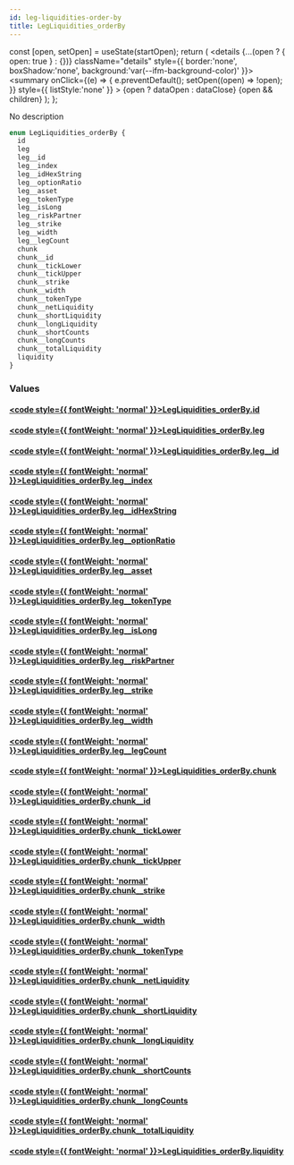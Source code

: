 ```yaml
---
id: leg-liquidities-order-by
title: LegLiquidities_orderBy
---
```









  const [open, setOpen] = useState(startOpen);
  return (
    <details {...(open ? { open: true } : {})} className="details" style={{ border:'none', boxShadow:'none', background:'var(--ifm-background-color)' }}>
      <summary
        onClick={(e) => {
          e.preventDefault();
          setOpen((open) => !open);
        }}
        style={{ listStyle:'none' }}
      >
      {open ? dataOpen : dataClose}
      </summary>
      {open && children}
    </details>
  );
};








No description


```graphql
enum LegLiquidities_orderBy {
  id
  leg
  leg__id
  leg__index
  leg__idHexString
  leg__optionRatio
  leg__asset
  leg__tokenType
  leg__isLong
  leg__riskPartner
  leg__strike
  leg__width
  leg__legCount
  chunk
  chunk__id
  chunk__tickLower
  chunk__tickUpper
  chunk__strike
  chunk__width
  chunk__tokenType
  chunk__netLiquidity
  chunk__shortLiquidity
  chunk__longLiquidity
  chunk__shortCounts
  chunk__longCounts
  chunk__totalLiquidity
  liquidity
}
```




### Values

#### [<code style={{ fontWeight: 'normal' }}>LegLiquidities_orderBy.<b>id</b></code>](#)  
> 
> 
> 
> 

#### [<code style={{ fontWeight: 'normal' }}>LegLiquidities_orderBy.<b>leg</b></code>](#)  
> 
> 
> 
> 

#### [<code style={{ fontWeight: 'normal' }}>LegLiquidities_orderBy.<b>leg__id</b></code>](#)  
> 
> 
> 
> 

#### [<code style={{ fontWeight: 'normal' }}>LegLiquidities_orderBy.<b>leg__index</b></code>](#)  
> 
> 
> 
> 

#### [<code style={{ fontWeight: 'normal' }}>LegLiquidities_orderBy.<b>leg__idHexString</b></code>](#)  
> 
> 
> 
> 

#### [<code style={{ fontWeight: 'normal' }}>LegLiquidities_orderBy.<b>leg__optionRatio</b></code>](#)  
> 
> 
> 
> 

#### [<code style={{ fontWeight: 'normal' }}>LegLiquidities_orderBy.<b>leg__asset</b></code>](#)  
> 
> 
> 
> 

#### [<code style={{ fontWeight: 'normal' }}>LegLiquidities_orderBy.<b>leg__tokenType</b></code>](#)  
> 
> 
> 
> 

#### [<code style={{ fontWeight: 'normal' }}>LegLiquidities_orderBy.<b>leg__isLong</b></code>](#)  
> 
> 
> 
> 

#### [<code style={{ fontWeight: 'normal' }}>LegLiquidities_orderBy.<b>leg__riskPartner</b></code>](#)  
> 
> 
> 
> 

#### [<code style={{ fontWeight: 'normal' }}>LegLiquidities_orderBy.<b>leg__strike</b></code>](#)  
> 
> 
> 
> 

#### [<code style={{ fontWeight: 'normal' }}>LegLiquidities_orderBy.<b>leg__width</b></code>](#)  
> 
> 
> 
> 

#### [<code style={{ fontWeight: 'normal' }}>LegLiquidities_orderBy.<b>leg__legCount</b></code>](#)  
> 
> 
> 
> 

#### [<code style={{ fontWeight: 'normal' }}>LegLiquidities_orderBy.<b>chunk</b></code>](#)  
> 
> 
> 
> 

#### [<code style={{ fontWeight: 'normal' }}>LegLiquidities_orderBy.<b>chunk__id</b></code>](#)  
> 
> 
> 
> 

#### [<code style={{ fontWeight: 'normal' }}>LegLiquidities_orderBy.<b>chunk__tickLower</b></code>](#)  
> 
> 
> 
> 

#### [<code style={{ fontWeight: 'normal' }}>LegLiquidities_orderBy.<b>chunk__tickUpper</b></code>](#)  
> 
> 
> 
> 

#### [<code style={{ fontWeight: 'normal' }}>LegLiquidities_orderBy.<b>chunk__strike</b></code>](#)  
> 
> 
> 
> 

#### [<code style={{ fontWeight: 'normal' }}>LegLiquidities_orderBy.<b>chunk__width</b></code>](#)  
> 
> 
> 
> 

#### [<code style={{ fontWeight: 'normal' }}>LegLiquidities_orderBy.<b>chunk__tokenType</b></code>](#)  
> 
> 
> 
> 

#### [<code style={{ fontWeight: 'normal' }}>LegLiquidities_orderBy.<b>chunk__netLiquidity</b></code>](#)  
> 
> 
> 
> 

#### [<code style={{ fontWeight: 'normal' }}>LegLiquidities_orderBy.<b>chunk__shortLiquidity</b></code>](#)  
> 
> 
> 
> 

#### [<code style={{ fontWeight: 'normal' }}>LegLiquidities_orderBy.<b>chunk__longLiquidity</b></code>](#)  
> 
> 
> 
> 

#### [<code style={{ fontWeight: 'normal' }}>LegLiquidities_orderBy.<b>chunk__shortCounts</b></code>](#)  
> 
> 
> 
> 

#### [<code style={{ fontWeight: 'normal' }}>LegLiquidities_orderBy.<b>chunk__longCounts</b></code>](#)  
> 
> 
> 
> 

#### [<code style={{ fontWeight: 'normal' }}>LegLiquidities_orderBy.<b>chunk__totalLiquidity</b></code>](#)  
> 
> 
> 
> 

#### [<code style={{ fontWeight: 'normal' }}>LegLiquidities_orderBy.<b>liquidity</b></code>](#)  
> 
> 
> 
> 





